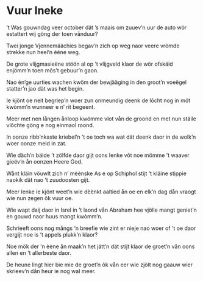 
# Vuur Ineke

<PoemAudio src={fragment} performer={readers.ineke} />

<PoemText>

’t Was gouwndag veer october
dät ’s maais om zuuev’n uur
de auto wör estattert
wij göng der toen vånduur?

Twei jonge Vjennemäächies
begav’n zich op weg
naor veere vrömde strekke
nun heel’n èène weg.

De grote vlijgmasieëne
stöön al op ’t vlijgveld klaor
de wör ofskäid enjömm’n
toen môs’t gebuur’n gaon.

Nao èn’ge uurties wachen
kwöm der bewjääging in
den groot’n voeëgel statter’n
jao dät was het begin.

Ie kjönt oe neit begriep’n
woer zun onmeundig deenk
de lôcht nog in möt kwòmm’n
wunneer e n’ rit begeent.

Meer met nen lången ånloop
kwömme vlot vån de groond
en met nun stäile vlôchte
göng e nog einmaol roond.

In oonze ribb’nkaste
kriebel’n ’t oe toch wa wat
dät deenk daor in de wolk’n
woer oonze meid in zat.

Wie däch’n bäide ’t zölfde
daor gijt oons Ienke vôt
noe mömme ’t waaver gieëv’n
ån oonzen Heere God.

Wånt kläin vöuwlt zich n’ mèènske
As e op Schiphol stijt
’t kläine stippie naokik
dät nao ’t zuudoosten gijt.

Meer Ienke ie kjönt weet’n
wie dèènkt aaltied ån oe
en elk’n dag dån vraogt wie
nun zegen ôk vuur oe.

Wie wapt daij daor in Isrel
in ’t laond vån Abraham
hee vjölle mangt geniet’n
en gouwd naor huus mangt kwòmm’n.

Schrieeft oons nog mångs ‘n breefie
wie zint er nieje nao
woer of ’t oe daor vergijt noe
is ’t appels plukk’n klaor?

Noe mök der ‘n èène ån maak’n
het jätt’n dät stijt klaor
de groet’n vån oons allen
en ’t allerbeste daor.

De heune lingt hier bie mie
de groet’n ôk vån eer
wie zjölt nog gaauw wier skrieev’n
dån heur ie nog wal meer.

</PoemText>
